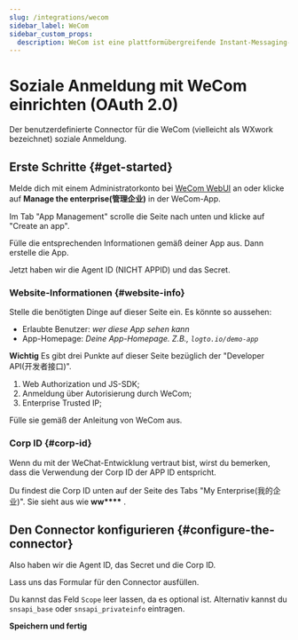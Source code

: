 ```yaml
---
slug: /integrations/wecom
sidebar_label: WeCom
sidebar_custom_props:
  description: WeCom ist eine plattformübergreifende Instant-Messaging-App für Teams. Es ist die Unternehmensversion von WeChat.
---
```



# Soziale Anmeldung mit WeCom einrichten (OAuth 2.0)

Der benutzerdefinierte Connector für die WeCom (vielleicht als WXwork bezeichnet) soziale Anmeldung.

<GuideTip />

## Erste Schritte \{#get-started}

Melde dich mit einem Administratorkonto bei [WeCom WebUI](https://work.weixin.qq.com/) an oder klicke auf **Manage the enterprise(管理企业)** in der WeCom-App.

Im Tab "App Management" scrolle die Seite nach unten und klicke auf "Create an app".

Fülle die entsprechenden Informationen gemäß deiner App aus. Dann erstelle die App.

Jetzt haben wir die Agent ID (NICHT APPID) und das Secret.

### Website-Informationen \{#website-info}

Stelle die benötigten Dinge auf dieser Seite ein. Es könnte so aussehen:

- Erlaubte Benutzer: _wer diese App sehen kann_
- App-Homepage: _Deine App-Homepage. Z.B., `logto.io/demo-app`_

**Wichtig**
Es gibt drei Punkte auf dieser Seite bezüglich der "Developer API(开发者接口)".

1. Web Authorization und JS-SDK;
2. Anmeldung über Autorisierung durch WeCom;
3. Enterprise Trusted IP;

Fülle sie gemäß der Anleitung von WeCom aus.

### Corp ID \{#corp-id}

Wenn du mit der WeChat-Entwicklung vertraut bist, wirst du bemerken, dass die Verwendung der Corp ID der APP ID entspricht.

Du findest die Corp ID unten auf der Seite des Tabs "My Enterprise(我的企业)". Sie sieht aus wie **ww\*\*\*\*** .

## Den Connector konfigurieren \{#configure-the-connector}

Also haben wir die Agent ID, das Secret und die Corp ID.

Lass uns das Formular für den Connector ausfüllen.

Du kannst das Feld `Scope` leer lassen, da es optional ist. Alternativ kannst du `snsapi_base` oder `snsapi_privateinfo` eintragen.

**Speichern und fertig**